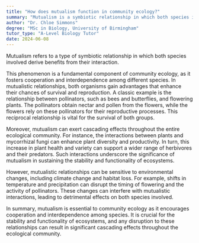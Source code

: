 ```yaml
---
title: "How does mutualism function in community ecology?"
summary: "Mutualism is a symbiotic relationship in which both species involved gain benefits from their interaction."
author: "Dr. Chloe Simmons"
degree: "MSc in Biology, University of Birmingham"
tutor_type: "A-Level Biology Tutor"
date: 2024-06-08
---
```


Mutualism refers to a type of symbiotic relationship in which both species involved derive benefits from their interaction.

This phenomenon is a fundamental component of community ecology, as it fosters cooperation and interdependence among different species. In mutualistic relationships, both organisms gain advantages that enhance their chances of survival and reproduction. A classic example is the relationship between pollinators, such as bees and butterflies, and flowering plants. The pollinators obtain nectar and pollen from the flowers, while the flowers rely on these pollinators for their reproductive processes. This reciprocal relationship is vital for the survival of both groups.

Moreover, mutualism can exert cascading effects throughout the entire ecological community. For instance, the interactions between plants and mycorrhizal fungi can enhance plant diversity and productivity. In turn, this increase in plant health and variety can support a wider range of herbivores and their predators. Such interactions underscore the significance of mutualism in sustaining the stability and functionality of ecosystems.

However, mutualistic relationships can be sensitive to environmental changes, including climate change and habitat loss. For example, shifts in temperature and precipitation can disrupt the timing of flowering and the activity of pollinators. These changes can interfere with mutualistic interactions, leading to detrimental effects on both species involved.

In summary, mutualism is essential to community ecology as it encourages cooperation and interdependence among species. It is crucial for the stability and functionality of ecosystems, and any disruption to these relationships can result in significant cascading effects throughout the ecological community.
    